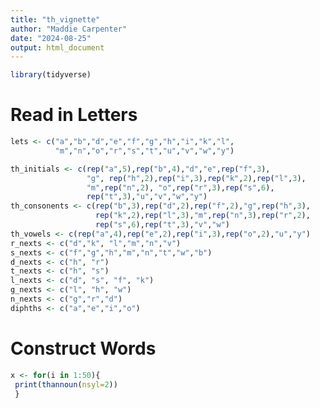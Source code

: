 ```yaml
---
title: "th_vignette"
author: "Maddie Carpenter"
date: "2024-08-25"
output: html_document
---
```


```r
library(tidyverse)
```

# Read in Letters
```r
lets <- c("a","b","d","e","f","g","h","i","k","l",
          "m","n","o","r","s","t","u","v","w","y")

th_initials <- c(rep("a",5),rep("b",4),"d","e",rep("f",3),
                 "g", rep("h",2),rep("i",3),rep("k",2),rep("l",3),
                 "m",rep("n",2), "o",rep("r",3),rep("s",6),
                 rep("t",3),"u","v","w","y")
th_consonents <- c(rep("b",3),rep("d",2),rep("f",2),"g",rep("h",3),
                   rep("k",2),rep("l",3),"m",rep("n",3),rep("r",2),
                   rep("s",6),rep("t",3),"v","w")
th_vowels <- c(rep("a",4),rep("e",2),rep("i",3),rep("o",2),"u","y")
r_nexts <- c("d","k", "l","m","n","v")
s_nexts <- c("f","g","h","m","n","t","w","b")
d_nexts <- c("h", "r")
t_nexts <- c("h", "s")
l_nexts <- c("d", "s", "f", "k")
g_nexts <- c("l", "h", "w")
n_nexts <- c("g","r","d")
diphths <- c("a","e","i","o")
```

# Construct Words
```r
x <- for(i in 1:50){
 print(thannoun(nsyl=2))	
 }
```
